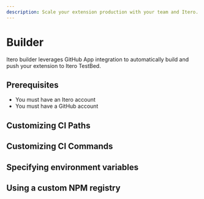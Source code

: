 ```yaml
---
description: Scale your extension production with your team and Itero.
---
```


# Builder

Itero builder leverages GitHub App integration to automatically build and push your extension to Itero TestBed.

## Prerequisites

- You must have an Itero account
- You must have a GitHub account

## Customizing CI Paths

## Customizing CI Commands

## Specifying environment variables

## Using a custom NPM registry
